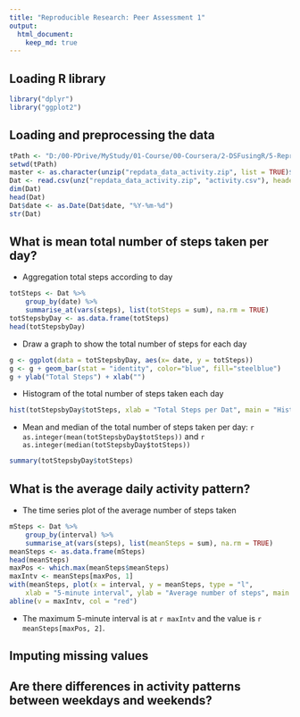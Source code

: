 ```yaml
---
title: "Reproducible Research: Peer Assessment 1"
output: 
  html_document:
    keep_md: true
---
```


## Loading R library
```r
library("dplyr")
library("ggplot2")

```

## Loading and preprocessing the data
```r
tPath <- "D:/00-PDrive/MyStudy/01-Course/00-Coursera/2-DSFusingR/5-Reproducible/Project1"
setwd(tPath)
master <- as.character(unzip("repdata_data_activity.zip", list = TRUE)$Name)
Dat <- read.csv(unz("repdata_data_activity.zip", "activity.csv"), header = TRUE, sep = ",") 
dim(Dat)
head(Dat)
Dat$date <- as.Date(Dat$date, "%Y-%m-%d")
str(Dat)

```
## What is mean total number of steps taken per day?

- Aggregation total steps according to day
```r
totSteps <- Dat %>%
    group_by(date) %>%
    summarise_at(vars(steps), list(totSteps = sum), na.rm = TRUE)
totStepsbyDay <- as.data.frame(totSteps)
head(totStepsbyDay)

```
- Draw a graph to show the total number of steps for each day
```r
g <- ggplot(data = totStepsbyDay, aes(x= date, y = totSteps))
g <- g + geom_bar(stat = "identity", color="blue", fill="steelblue")
g + ylab("Total Steps") + xlab("") 

```

- Histogram of the total number of steps taken each day
```r
hist(totStepsbyDay$totSteps, xlab = "Total Steps per Dat", main = "Histogram of the total number of steps taken each day")

```

- Mean and median of the total number of steps taken per day:  `r as.integer(mean(totStepsbyDay$totSteps))` and `r as.integer(median(totStepsbyDay$totSteps))`

```r
summary(totStepsbyDay$totSteps)

```

## What is the average daily activity pattern?

- The time series plot of the average number of steps taken


```r
mSteps <- Dat %>%
    group_by(interval) %>%
    summarise_at(vars(steps), list(meanSteps = sum), na.rm = TRUE)
meanSteps <- as.data.frame(mSteps)
head(meanSteps)
maxPos <- which.max(meanSteps$meanSteps)
maxIntv <- meanSteps[maxPos, 1]
with(meanSteps, plot(x = interval, y = meanSteps, type = "l", 
    xlab = "5-minute interval", ylab = "Average number of steps", main = "Average daily activity pattern"))
abline(v = maxIntv, col = "red")

```

- The maximum 5-minute interval is at `r maxIntv` and the value is `r meanSteps[maxPos, 2]`. 


## Imputing missing values



## Are there differences in activity patterns between weekdays and weekends?
